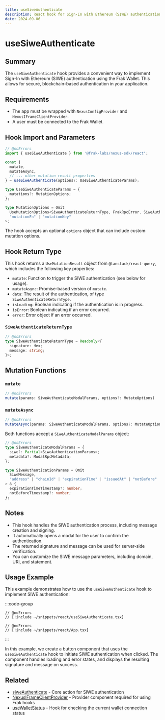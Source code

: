 ```yaml
---
title: useSiweAuthenticate
description: React hook for Sign-In with Ethereum (SIWE) authentication using the Frak Wallet
date: 2024-09-06
---
```


# useSiweAuthenticate

## Summary
The `useSiweAuthenticate` hook provides a convenient way to implement Sign-In with Ethereum (SIWE) authentication using the Frak Wallet. This allows for secure, blockchain-based authentication in your application.

## Requirements
- The app must be wrapped with `NexusConfigProvider` and `NexusIFrameClientProvider`.
- A user must be connected to the Frak Wallet.

## Hook Import and Parameters

```ts twoslash
// @noErrors
import { useSiweAuthenticate } from '@frak-labs/nexus-sdk/react';

const {
  mutate,
  mutateAsync,
  // ... other mutation result properties
} = useSiweAuthenticate(options?: UseSiweAuthenticateParams);

type UseSiweAuthenticateParams = {
  mutations?: MutationOptions;
};

type MutationOptions = Omit
  UseMutationOptions<SiweAuthenticateReturnType, FrakRpcError, SiweAuthenticateModalParams>,
  "mutationFn" | "mutationKey"
>;
```

The hook accepts an optional `options` object that can include custom mutation options.

## Hook Return Type
This hook returns a `UseMutationResult` object from `@tanstack/react-query`, which includes the following key properties:

- `mutate`: Function to trigger the SIWE authentication (see below for usage).
- `mutateAsync`: Promise-based version of `mutate`.
- `data`: The result of the authentication, of type `SiweAuthenticateReturnType`.
- `isLoading`: Boolean indicating if the authentication is in progress.
- `isError`: Boolean indicating if an error occurred.
- `error`: Error object if an error occurred.

### `SiweAuthenticateReturnType`

```ts twoslash
// @noErrors
type SiweAuthenticateReturnType = Readonly<{
  signature: Hex;
  message: string;
}>;
```

## Mutation Functions

### `mutate`

```ts twoslash
// @noErrors
mutate(params: SiweAuthenticateModalParams, options?: MutateOptions)
```

### `mutateAsync`

```ts twoslash
// @noErrors
mutateAsync(params: SiweAuthenticateModalParams, options?: MutateOptions): Promise<SiweAuthenticateReturnType>
```

Both functions accept a `SiweAuthenticateModalParams` object:

```ts twoslash
// @noErrors
type SiweAuthenticateModalParams = {
  siwe?: Partial<SiweAuthenticationParams>;
  metadata?: ModalRpcMetadata;
};

type SiweAuthenticationParams = Omit
  SiweMessage,
  "address" | "chainId" | "expirationTime" | "issuedAt" | "notBefore"
> & {
  expirationTimeTimestamp?: number;
  notBeforeTimestamp?: number;
};
```

## Notes
- This hook handles the SIWE authentication process, including message creation and signing.
- It automatically opens a modal for the user to confirm the authentication.
- The returned signature and message can be used for server-side verification.
- You can customize the SIWE message parameters, including domain, URI, and statement.

## Usage Example

This example demonstrates how to use the `useSiweAuthenticate` hook to implement SIWE authentication:

:::code-group
```tsx twoslash [SiweAuthButton.tsx]
// @noErrors
// [!include ~/snippets/react/useSiweAuthenticate.tsx]
```
```tsx twoslash [App.tsx]
// @noErrors
// [!include ~/snippets/react/App.tsx]
```
:::

In this example, we create a button component that uses the `useSiweAuthenticate` hook to initiate SIWE authentication when clicked. The component handles loading and error states, and displays the resulting signature and message on success.

## Related
- [siweAuthenticate](/wallet-sdk/api/actions/siweAuthenticate) - Core action for SIWE authentication
- [NexusIFrameClientProvider](/wallet-sdk/api/react/NexusIFrameClientProvider) - Provider component required for using Frak hooks
- [useWalletStatus](/wallet-sdk/api/react/useWalletStatus) - Hook for checking the current wallet connection status
